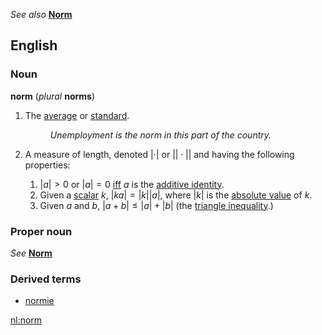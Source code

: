 ''See also'' '''[[Norm]]'''

==English==
===Noun===
'''norm''' (''plural'' '''norms''')
#The [[average]] or [[standard]].
#:''Unemployment is the norm in this part of the country.''
#{{mathematics}} A measure of length, denoted <math>|\cdot|</math> or <math>||\cdot||</math> and having the following properties:
## <math>|a|>0</math> or <math>|a|=0</math> [[iff]] <math>a</math> is the [[additive identity]].
## Given a [[scalar]] <math>k</math>, <math>|ka|=|k||a|</math>, where <math>|k|</math> is the [[absolute value]] of <math>k</math>.
## Given <math>a</math> and <math>b</math>, <math>|a+b|\leq|a|+|b|</math> (the [[triangle inequality]].)

===Proper noun===
''See'' '''[[Norm]]'''

===Derived terms===
*[[normie]]

[[nl:norm]]